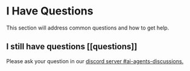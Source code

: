 # I Have Questions

This section will address common questions and how to get help. 

## I still have questions [[questions]]

Please ask your question in our <a href="https://discord.gg/ydHrjt3WP5">discord server #ai-agents-discussions.</a> 